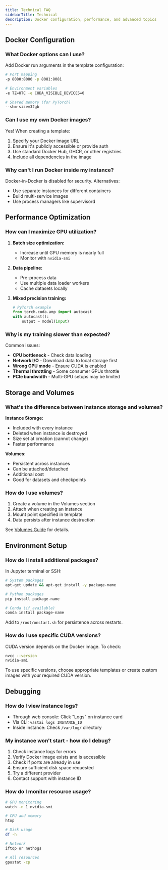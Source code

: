 ```yaml
---
title: Technical FAQ
sidebarTitle: Technical
description: Docker configuration, performance, and advanced topics
---
```


## Docker Configuration

### What Docker options can I use?

Add Docker run arguments in the template configuration:

```bash
# Port mapping
-p 8080:8080 -p 8081:8081

# Environment variables  
-e TZ=UTC -e CUDA_VISIBLE_DEVICES=0

# Shared memory (for PyTorch)
--shm-size=32gb
```

### Can I use my own Docker images?

Yes! When creating a template:
1. Specify your Docker image URL
2. Ensure it's publicly accessible or provide auth
3. Use standard Docker Hub, GHCR, or other registries
4. Include all dependencies in the image

### Why can't I run Docker inside my instance?

Docker-in-Docker is disabled for security. Alternatives:
- Use separate instances for different containers
- Build multi-service images
- Use process managers like supervisord

## Performance Optimization

### How can I maximize GPU utilization?

1. **Batch size optimization:**
   - Increase until GPU memory is nearly full
   - Monitor with `nvidia-smi`

2. **Data pipeline:**
   - Pre-process data
   - Use multiple data loader workers
   - Cache datasets locally

3. **Mixed precision training:**
   ```python
   # PyTorch example
   from torch.cuda.amp import autocast
   with autocast():
       output = model(input)
   ```

### Why is my training slower than expected?

Common issues:
- **CPU bottleneck** - Check data loading
- **Network I/O** - Download data to local storage first
- **Wrong GPU mode** - Ensure CUDA is enabled
- **Thermal throttling** - Some consumer GPUs throttle
- **PCIe bandwidth** - Multi-GPU setups may be limited

## Storage and Volumes

### What's the difference between instance storage and volumes?

**Instance Storage:**
- Included with every instance
- Deleted when instance is destroyed
- Size set at creation (cannot change)
- Faster performance

**Volumes:**
- Persistent across instances
- Can be attached/detached
- Additional cost
- Good for datasets and checkpoints

### How do I use volumes?

1. Create a volume in the Volumes section
2. Attach when creating an instance
3. Mount point specified in template
4. Data persists after instance destruction

See [Volumes Guide](../../instances/volumes) for details.

## Environment Setup

### How do I install additional packages?

In Jupyter terminal or SSH:

```bash
# System packages
apt-get update && apt-get install -y package-name

# Python packages
pip install package-name

# Conda (if available)
conda install package-name
```

Add to `/root/onstart.sh` for persistence across restarts.

### How do I use specific CUDA versions?

CUDA version depends on the Docker image. To check:
```bash
nvcc --version
nvidia-smi
```

To use specific versions, choose appropriate templates or create custom images with your required CUDA version.

## Debugging

### How do I view instance logs?

- Through web console: Click "Logs" on instance card
- Via CLI: `vastai logs INSTANCE_ID`
- Inside instance: Check `/var/log/` directory

### My instance won't start - how do I debug?

1. Check instance logs for errors
2. Verify Docker image exists and is accessible
3. Check if ports are already in use
4. Ensure sufficient disk space requested
5. Try a different provider
6. Contact support with instance ID

### How do I monitor resource usage?

```bash
# GPU monitoring
watch -n 1 nvidia-smi

# CPU and memory
htop

# Disk usage
df -h

# Network
iftop or nethogs

# All resources
gpustat -cp
```